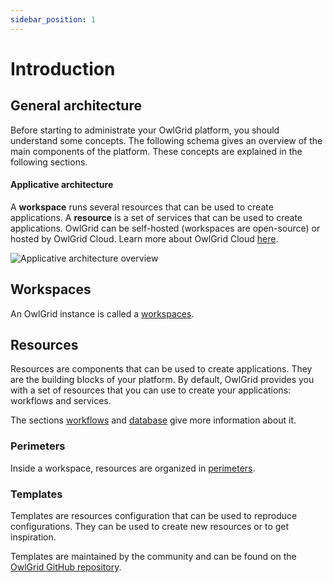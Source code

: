 ```yaml
---
sidebar_position: 1
---
```


# Introduction

## General architecture

Before starting to administrate your OwlGrid platform, you should understand some concepts. The following schema gives an overview of the main components of the platform. These concepts are explained in the following sections.


#### Applicative architecture

A **workspace** runs several resources that can be used to create applications. A **resource** is a set of services that can be used to create applications. OwlGrid can be self-hosted (workspaces are open-source) or hosted by OwlGrid Cloud. Learn more about OwlGrid Cloud [here](/docs/resources/owl-hosting/cloud).

![Applicative architecture overview](/img/general/concepts/introduction/applicative.jpg)


## Workspaces

An OwlGrid instance is called a [workspaces](/docs/general/concepts/workspaces). 

## Resources

Resources are components that can be used to create applications. They are the building blocks of your platform. By default, OwlGrid provides you with a set of resources that you can use to create your applications: workflows and services.

The sections [workflows](/docs/resources/owl-workflow/introduction) and [database](/docs/resources/owl-database/introduction) give more information about it.

### Perimeters

Inside a workspace, resources are organized in [perimeters](/docs/general/concepts/perimeters).

### Templates

Templates are resources configuration that can be used to reproduce configurations. They can be used to create new resources or to get inspiration.

Templates are maintained by the community and can be found on the [OwlGrid GitHub repository](https://github.com/owlgrid/templates).